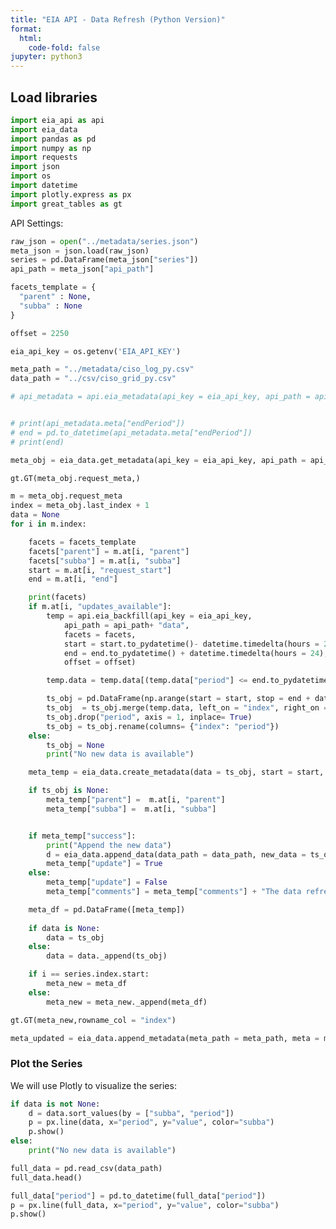 ```yaml
---
title: "EIA API - Data Refresh (Python Version)"
format:
  html:
    code-fold: false
jupyter: python3
---
```


## Load libraries

```python
import eia_api as api
import eia_data 
import pandas as pd
import numpy as np
import requests
import json
import os
import datetime
import plotly.express as px
import great_tables as gt
```



API Settings:
```python
raw_json = open("../metadata/series.json")
meta_json = json.load(raw_json)
series = pd.DataFrame(meta_json["series"])
api_path = meta_json["api_path"]

facets_template = {
  "parent" : None,
  "subba" : None
}

offset = 2250

eia_api_key = os.getenv('EIA_API_KEY')

meta_path = "../metadata/ciso_log_py.csv"
data_path = "../csv/ciso_grid_py.csv"
```

```python
# api_metadata = api.eia_metadata(api_key = eia_api_key, api_path = api_path)


# print(api_metadata.meta["endPeriod"])
# end = pd.to_datetime(api_metadata.meta["endPeriod"])
# print(end)
```



```python
meta_obj = eia_data.get_metadata(api_key = eia_api_key, api_path = api_path, meta_path = meta_path, series = series)

gt.GT(meta_obj.request_meta,)
```

```python
m = meta_obj.request_meta
index = meta_obj.last_index + 1
data = None
for i in m.index:

    facets = facets_template
    facets["parent"] = m.at[i, "parent"]
    facets["subba"] = m.at[i, "subba"]
    start = m.at[i, "request_start"]
    end = m.at[i, "end"]

    print(facets)
    if m.at[i, "updates_available"]:
        temp = api.eia_backfill(api_key = eia_api_key, 
            api_path = api_path+ "data", 
            facets = facets, 
            start = start.to_pydatetime()- datetime.timedelta(hours = 24),
            end = end.to_pydatetime() + datetime.timedelta(hours = 24),
            offset = offset) 

        temp.data = temp.data[(temp.data["period"] <= end.to_pydatetime()) & (temp.data["period"] >= start.to_pydatetime())]

        ts_obj = pd.DataFrame(np.arange(start = start, stop = end + datetime.timedelta(hours = 1), step = datetime.timedelta(hours = 1)).astype(datetime.datetime), columns=["index"])
        ts_obj  = ts_obj.merge(temp.data, left_on = "index", right_on = "period", how="left")
        ts_obj.drop("period", axis = 1, inplace= True)
        ts_obj = ts_obj.rename(columns= {"index": "period"})
    else:
        ts_obj = None
        print("No new data is available")

    meta_temp = eia_data.create_metadata(data = ts_obj, start = start, end = end, type = "refresh")

    if ts_obj is None:
        meta_temp["parent"] =  m.at[i, "parent"]
        meta_temp["subba"] =  m.at[i, "subba"]


    if meta_temp["success"]:
        print("Append the new data")
        d = eia_data.append_data(data_path = data_path, new_data = ts_obj, save = True)
        meta_temp["update"] = True
    else:
        meta_temp["update"] = False
        meta_temp["comments"] = meta_temp["comments"] + "The data refresh failed, please check the log; "

    meta_df = pd.DataFrame([meta_temp])
    
    if data is None:
        data = ts_obj
    else:
        data = data._append(ts_obj)

    if i == series.index.start:
        meta_new = meta_df
    else:
        meta_new = meta_new._append(meta_df)

```

```python
gt.GT(meta_new,rowname_col = "index")
```


```python
meta_updated = eia_data.append_metadata(meta_path = meta_path, meta = meta_new, save = True, init = False)
```

### Plot the Series

We will use Plotly to visualize the series:

```python

if data is not None:
    d = data.sort_values(by = ["subba", "period"])
    p = px.line(data, x="period", y="value", color="subba")
    p.show()
else: 
    print("No new data is available")
```



```python
full_data = pd.read_csv(data_path)
full_data.head()

full_data["period"] = pd.to_datetime(full_data["period"])
p = px.line(full_data, x="period", y="value", color="subba")
p.show()
```